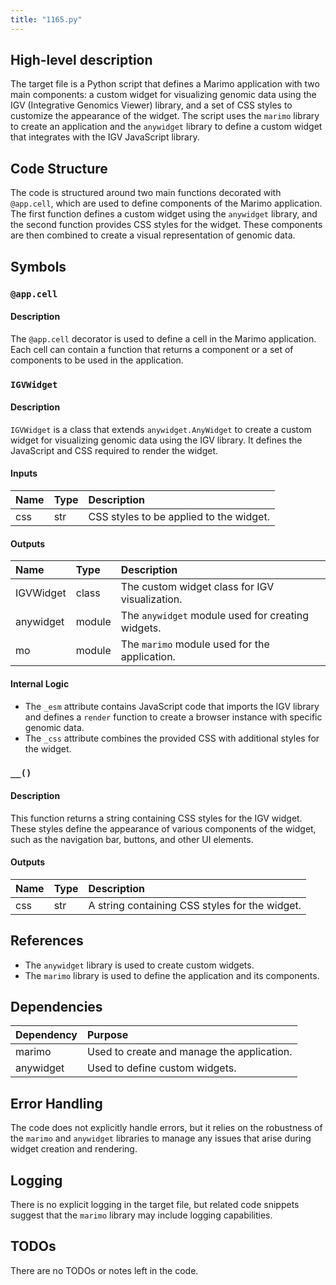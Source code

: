 ```yaml
---
title: "1165.py"
---
```


## High-level description

The target file is a Python script that defines a Marimo application with two main components: a custom widget for visualizing genomic data using the IGV (Integrative Genomics Viewer) library, and a set of CSS styles to customize the appearance of the widget. The script uses the `marimo` library to create an application and the `anywidget` library to define a custom widget that integrates with the IGV JavaScript library.

## Code Structure

The code is structured around two main functions decorated with `@app.cell`, which are used to define components of the Marimo application. The first function defines a custom widget using the `anywidget` library, and the second function provides CSS styles for the widget. These components are then combined to create a visual representation of genomic data.

## Symbols

### `@app.cell`
#### Description
The `@app.cell` decorator is used to define a cell in the Marimo application. Each cell can contain a function that returns a component or a set of components to be used in the application.

### `IGVWidget`
#### Description
`IGVWidget` is a class that extends `anywidget.AnyWidget` to create a custom widget for visualizing genomic data using the IGV library. It defines the JavaScript and CSS required to render the widget.

#### Inputs
| Name | Type | Description |
|:-----|:-----|:------------|
| css | str | CSS styles to be applied to the widget. |

#### Outputs
| Name | Type | Description |
|:-----|:-----|:------------|
| IGVWidget | class | The custom widget class for IGV visualization. |
| anywidget | module | The `anywidget` module used for creating widgets. |
| mo | module | The `marimo` module used for the application. |

#### Internal Logic
- The `_esm` attribute contains JavaScript code that imports the IGV library and defines a `render` function to create a browser instance with specific genomic data.
- The `_css` attribute combines the provided CSS with additional styles for the widget.

### `__()`
#### Description
This function returns a string containing CSS styles for the IGV widget. These styles define the appearance of various components of the widget, such as the navigation bar, buttons, and other UI elements.

#### Outputs
| Name | Type | Description |
|:-----|:-----|:------------|
| css | str | A string containing CSS styles for the widget. |

## References

- The `anywidget` library is used to create custom widgets.
- The `marimo` library is used to define the application and its components.

## Dependencies

| Dependency | Purpose |
|:-----------|:--------|
| marimo | Used to create and manage the application. |
| anywidget | Used to define custom widgets. |

## Error Handling

The code does not explicitly handle errors, but it relies on the robustness of the `marimo` and `anywidget` libraries to manage any issues that arise during widget creation and rendering.

## Logging

There is no explicit logging in the target file, but related code snippets suggest that the `marimo` library may include logging capabilities.

## TODOs

There are no TODOs or notes left in the code.